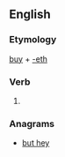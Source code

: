 ==English==

===Etymology===
[[buy]] + [[-eth]]

===Verb===
{{en-verb form}}

# {{en-archaic third-person singular of|buy}}

===Anagrams===
* [[but hey#English|but hey]]